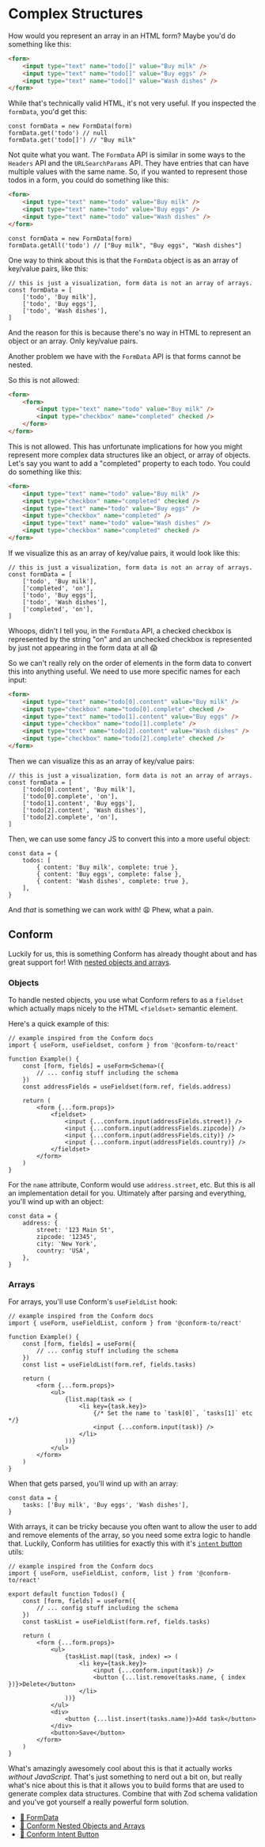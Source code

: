 # Complex Structures

<EpicVideo url="https://www.epicweb.dev/workshops/professional-web-forms/complex-structures/intro-to-complex-structures" />

How would you represent an array in an HTML form? Maybe you'd do something like
this:

```html
<form>
	<input type="text" name="todo[]" value="Buy milk" />
	<input type="text" name="todo[]" value="Buy eggs" />
	<input type="text" name="todo[]" value="Wash dishes" />
</form>
```

While that's technically valid HTML, it's not very useful. If you inspected the
`formData`, you'd get this:

```tsx
const formData = new FormData(form)
formData.get('todo') // null
formData.get('todo[]') // "Buy milk"
```

Not quite what you want. The `FormData` API is similar in some ways to the
`Headers` API and the `URLSearchParams` API. They have entries that can have
multiple values with the same name. So, if you wanted to represent those todos
in a form, you could do something like this:

```html
<form>
	<input type="text" name="todo" value="Buy milk" />
	<input type="text" name="todo" value="Buy eggs" />
	<input type="text" name="todo" value="Wash dishes" />
</form>
```

```tsx
const formData = new FormData(form)
formData.getAll('todo') // ["Buy milk", "Buy eggs", "Wash dishes"]
```

One way to think about this is that the `FormData` object is as an array of
key/value pairs, like this:

```tsx remove=1 nonumber
// this is just a visualization, form data is not an array of arrays.
const formData = [
	['todo', 'Buy milk'],
	['todo', 'Buy eggs'],
	['todo', 'Wash dishes'],
]
```

And the reason for this is because there's no way in HTML to represent an object
or an array. Only key/value pairs.

Another problem we have with the `FormData` API is that forms cannot be nested.

So this is not allowed:

```html remove=2-5 nonumber
<form>
	<form>
		<input type="text" name="todo" value="Buy milk" />
		<input type="checkbox" name="completed" checked />
	</form>
</form>
```

This is not allowed. This has unfortunate implications for how you might
represent more complex data structures like an object, or array of objects.
Let's say you want to add a "completed" property to each todo. You could do
something like this:

```html
<form>
	<input type="text" name="todo" value="Buy milk" />
	<input type="checkbox" name="completed" checked />
	<input type="text" name="todo" value="Buy eggs" />
	<input type="checkbox" name="completed" />
	<input type="text" name="todo" value="Wash dishes" />
	<input type="checkbox" name="completed" checked />
</form>
```

If we visualize this as an array of key/value pairs, it would look like this:

```tsx remove=1 nonumber
// this is just a visualization, form data is not an array of arrays.
const formData = [
	['todo', 'Buy milk'],
	['completed', 'on'],
	['todo', 'Buy eggs'],
	['todo', 'Wash dishes'],
	['completed', 'on'],
]
```

Whoops, didn't I tell you, in the `FormData` API, a checked checkbox is
represented by the string "on" and an unchecked checkbox is represented by
just not appearing in the form data at all 😱

So we can't really rely on the order of elements in the form data to convert
this into anything useful. We need to use more specific names for each input:

```html
<form>
	<input type="text" name="todo[0].content" value="Buy milk" />
	<input type="checkbox" name="todo[0].complete" checked />
	<input type="text" name="todo[1].content" value="Buy eggs" />
	<input type="checkbox" name="todo[1].complete" />
	<input type="text" name="todo[2].content" value="Wash dishes" />
	<input type="checkbox" name="todo[2].complete" checked />
</form>
```

Then we can visualize this as an array of key/value pairs:

```tsx remove=1 nonumber
// this is just a visualization, form data is not an array of arrays.
const formData = [
	['todo[0].content', 'Buy milk'],
	['todo[0].complete', 'on'],
	['todo[1].content', 'Buy eggs'],
	['todo[2].content', 'Wash dishes'],
	['todo[2].complete', 'on'],
]
```

Then, we can use some fancy JS to convert this into a more useful object:

```tsx
const data = {
	todos: [
		{ content: 'Buy milk', complete: true },
		{ content: 'Buy eggs', complete: false },
		{ content: 'Wash dishes', complete: true },
	],
}
```

And _that_ is something we can work with! 😩 Phew, what a pain.

## Conform

Luckily for us, this is something Conform has already thought about and has
great support for! With [nested objects and arrays](https://conform.guide/complex-structures).

### Objects

To handle nested objects, you use what Conform refers to as
a `fieldset` which actually maps nicely to the HTML `<fieldset>` semantic
element.

Here's a quick example of this:

```tsx line=8,13-16
// example inspired from the Conform docs
import { useForm, useFieldset, conform } from '@conform-to/react'

function Example() {
	const [form, fields] = useForm<Schema>({
		// ... config stuff including the schema
	})
	const addressFields = useFieldset(form.ref, fields.address)

	return (
		<form {...form.props}>
			<fieldset>
				<input {...conform.input(addressFields.street)} />
				<input {...conform.input(addressFields.zipcode)} />
				<input {...conform.input(addressFields.city)} />
				<input {...conform.input(addressFields.country)} />
			</fieldset>
		</form>
	)
}
```

For the `name` attribute, Conform would use `address.street`, etc. But this is
all an implementation detail for you. Ultimately after parsing and everything,
you'll wind up with an object:

```tsx
const data = {
	address: {
		street: '123 Main St',
		zipcode: '12345',
		city: 'New York',
		country: 'USA',
	},
}
```

### Arrays

For arrays, you'll use Conform's `useFieldList` hook:

```tsx
// example inspired from the Conform docs
import { useForm, useFieldList, conform } from '@conform-to/react'

function Example() {
	const [form, fields] = useForm({
		// ... config stuff including the schema
	})
	const list = useFieldList(form.ref, fields.tasks)

	return (
		<form {...form.props}>
			<ul>
				{list.map(task => (
					<li key={task.key}>
						{/* Set the name to `task[0]`, `tasks[1]` etc */}
						<input {...conform.input(task)} />
					</li>
				))}
			</ul>
		</form>
	)
}
```

When that gets parsed, you'll wind up with an array:

```tsx
const data = {
	tasks: ['Buy milk', 'Buy eggs', 'Wash dishes'],
}
```

With arrays, it can be tricky because you often want to allow the user to add
and remove elements of the array, so you need some extra logic to handle that.
Luckily, Conform has utilities for exactly this with it's
[`intent` button](https://conform.guide/intent-button) utils:

```tsx
// example inspired from the Conform docs
import { useForm, useFieldList, conform, list } from '@conform-to/react'

export default function Todos() {
	const [form, fields] = useForm({
		// ... config stuff including the schema
	})
	const taskList = useFieldList(form.ref, fields.tasks)

	return (
		<form {...form.props}>
			<ul>
				{taskList.map((task, index) => (
					<li key={task.key}>
						<input {...conform.input(task)} />
						<button {...list.remove(tasks.name, { index })}>Delete</button>
					</li>
				))}
			</ul>
			<div>
				<button {...list.insert(tasks.name)}>Add task</button>
			</div>
			<button>Save</button>
		</form>
	)
}
```

What's amazingly awesomely cool about this is that it actually works
_without JavaScript_. That's just something to nerd out a bit on, but really
what's nice about this is that it allows you to build forms that are used to
generate complex data structures. Combine that with Zod schema validation and
you've got yourself a really powerful form solution.

- [📜 FormData](https://developer.mozilla.org/en-US/docs/Web/API/FormData)
- [📜 Conform Nested Objects and Arrays](https://conform.guide/complex-structures)
- [📜 Conform Intent Button](https://conform.guide/intent-button)
